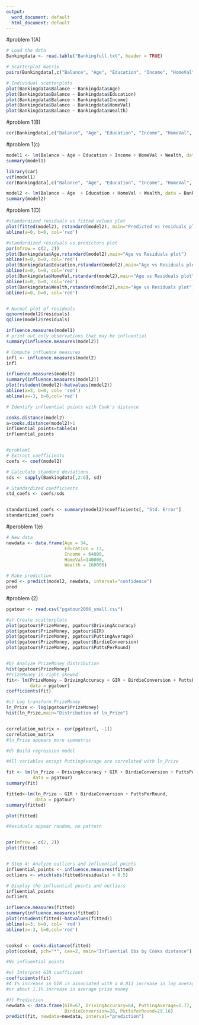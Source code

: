 ---
output:
  word_document: default
  html_document: default
---
#problem 1(A)
```{r}
# Load the data
Bankingdata <- read.table("Bankingfull.txt", header = TRUE)

# Scatterplot matrix
pairs(Bankingdata[,c("Balance", "Age", "Education", "Income", "HomeVal", "Wealth")], lower.panel=NULL)

# Individual scatterplots
plot(Bankingdata$Balance ~ Bankingdata$Age)
plot(Bankingdata$Balance ~ Bankingdata$Education)
plot(Bankingdata$Balance ~ Bankingdata$Income)
plot(Bankingdata$Balance ~ Bankingdata$HomeVal)
plot(Bankingdata$Balance ~ Bankingdata$Wealth)

```
#problem 1(B)
```{r}

cor(Bankingdata[,c("Balance", "Age", "Education", "Income", "HomeVal", "Wealth")])


```
#problem 1(c)
```{r}
model1 <- lm(Balance ~ Age + Education + Income + HomeVal + Wealth, data = Bankingdata)
summary(model1)

library(car)
vif(model1)
cor(Bankingdata[,c("Balance", "Age", "Education", "Income", "HomeVal", "Wealth")])

model2 <- lm(Balance ~ Age  + Education + HomeVal + Wealth, data = Bankingdata)
summary(model2)

```
#problem 1(D)

```{r}

#standardized residuals vs fitted values plot
plot(fitted(model2), rstandard(model2), main="Predicted vs residuals plot")
abline(a=0, b=0, col='red')

#standardized residuals vs predictors plot
par(mfrow = c(2, 2))
plot(Bankingdata$Age,rstandard(model2),main="Age vs Residuals plot")
abline(a=0, b=0, col='red')
plot(Bankingdata$Education,rstandard(model2),main="Age vs Residuals plot")
abline(a=0, b=0, col='red')
plot(Bankingdata$HomeVal,rstandard(model2),main="Age vs Residuals plot")
abline(a=0, b=0, col='red')
plot(Bankingdata$Wealth,rstandard(model2),main="Age vs Residuals plot")
abline(a=0, b=0, col='red')


# Normal plot of residuals
qqnorm(model2$residuals)
qqline(model2$residuals)

influence.measures(model1)
# print out only observations that may be influential
summary(influence.measures(model2))

# Compute influence measures
infl <- influence.measures(model2)
infl

influence.measures(model2)
summary(influence.measures(model2))
plot(rstudent(model2)~hatvalues(model2))
abline(a=3, b=0, col= 'red')
abline(a=-3, b=0,col='red')

# Identify influential points with Cook's distance

cooks.distance(model2)
a=cooks.distance(model2)>1
influential_points=table(a)
influential_points


#problem1
# Extract coefficients
coefs <- coef(model2)

# Calculate standard deviations
sds <- sapply(Bankingdata[,2:6], sd)

# Standardized coefficients
std_coefs <- coefs/sds


standardized_coefs <- summary(model2)$coefficients[, "Std. Error"]
standardized_coefs

```
#peroblem 1(e)
```{r}
# New data
newdata <- data.frame(Age = 34,
                      Education = 13,
                      Income = 64000,
                      HomeVal=140000,
                      Wealth = 160000)

# Make prediction
pred <- predict(model2, newdata, interval="confidence")
pred

```


#problem (2)

```{r}

pgatour <- read.csv("pgatour2006_small.csv")

#a) Create scatterplots
plot(pgatour$PrizeMoney, pgatour$DrivingAccuracy)
plot(pgatour$PrizeMoney, pgatour$GIR)
plot(pgatour$PrizeMoney, pgatour$PuttingAverage)
plot(pgatour$PrizeMoney, pgatour$BirdieConversion)
plot(pgatour$PrizeMoney, pgatour$PuttsPerRound)


#b) Analyze PrizeMoney distribution
hist(pgatour$PrizeMoney)
#PrizeMoney is right skewed
fit<- lm(PrizeMoney ~ DrivingAccuracy + GIR + BirdieConversion + PuttsPerRound,
         data = pgatour)
coefficients(fit)

#c) Log transform PrizeMoney
ln_Prize <- log(pgatour$PrizeMoney)
hist(ln_Prize,main="Distribution of ln_Prize")


correlation_matrix <- cor(pgatour[, -1])
correlation_matrix
#ln_Prize appears more symmetric

#d) Build regression model

#All variables except PuttingAverage are correlated with ln_Prize

fit <- lm(ln_Prize ~ DrivingAccuracy + GIR + BirdieConversion + PuttsPerRound,
          data = pgatour)
summary(fit)

fitted<-lm(ln_Prize ~ GIR + BirdieConversion + PuttsPerRound,
           data = pgatour)
summary(fitted)

plot(fitted)

#Residuals appear random, no pattern


par(mfrow = c(2, 2))
plot(fitted)


# Step 4: Analyze outliers and influential points
influential_points <- influence.measures(fitted)
outliers <- which(abs(fitted$residuals) > 0.5)

# Display the influential points and outliers
influential_points
outliers

influence.measures(fitted)
summary(influence.measures(fitted))
plot(rstudent(fitted)~hatvalues(fitted))
abline(a=3, b=0, col= 'red')
abline(a=-3, b=0,col='red')


cooksd <- cooks.distance(fitted)
plot(cooksd, pch="*", cex=2, main="Influential Obs by Cooks distance")

#No influential points

#e) Interpret GIR coefficient
coefficients(fit)
#A 1% increase in GIR is associated with a 0.011 increase in log average prize money
#or about 1.1% increase in average prize money

#f) Prediction
newdata <- data.frame(GIR=67, DrivingAccuracy=64, PuttingAverage=1.77,
                      BirdieConversion=28, PuttsPerRound=29.16)
predict(fit, newdata=newdata, interval="prediction")

```
